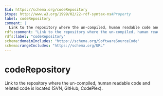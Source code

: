 ```yaml
---
$id: https://schema.org/codeRepository
$type: http://www.w3.org/1999/02/22-rdf-syntax-ns#Property
label: codeRepository
comment: |
  Link to the repository where the un-compiled, human readable code and related code is located (SVN, GitHub, CodePlex).
rdfs:comment: "Link to the repository where the un-compiled, human readable code and related code is located (SVN, GitHub, CodePlex)."
rdfs:label: "codeRepository"
schema:domainIncludes: "https://schema.org/SoftwareSourceCode"
schema:rangeIncludes: "https://schema.org/URL"
---
```


# codeRepository

Link to the repository where the un-compiled, human readable code and related code is located (SVN, GitHub, CodePlex).

